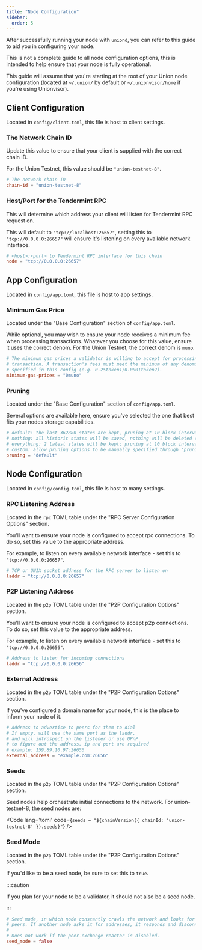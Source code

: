 ```yaml
---
title: "Node Configuration"
sidebar:
  order: 5
---
```



After successfully running your node with `uniond`, you can refer to this guide to aid you in configuring your node.

This is not a complete guide to all node configuration options, this is intended to help ensure that your node is fully operational.

This guide will assume that you're starting at the root of your Union node configuration (located at `~/.union/` by default or `~/.unionvisor/home` if you're using Unionvisor).

## Client Configuration

Located in `config/client.toml`, this file is host to client settings.

### The Network Chain ID

Update this value to ensure that your client is supplied with the correct chain ID.

For the Union Testnet, this value should be `"union-testnet-8"`.

```toml
# The network chain ID
chain-id = "union-testnet-8"
```

### Host/Port for the Tendermint RPC

This will determine which address your client will listen for Tendermint RPC request on.

This will default to `"tcp://localhost:26657"`, setting this to `"tcp://0.0.0.0:26657"` will ensure it's listening on every available network interface.

```toml
# <host>:<port> to Tendermint RPC interface for this chain
node = "tcp://0.0.0.0:26657"
```

## App Configuration

Located in `config/app.toml`, this file is host to app settings.

### Minimum Gas Price

Located under the "Base Configuration" section of `config/app.toml`.

While optional, you may wish to ensure your node receives a minimum fee when processing transactions. Whatever you choose for this value, ensure it uses the correct denom. For the Union Testnet, the correct denom is `muno`.

```toml
# The minimum gas prices a validator is willing to accept for processing a
# transaction. A transaction's fees must meet the minimum of any denomination
# specified in this config (e.g. 0.25token1;0.0001token2).
minimum-gas-prices = "0muno"
```

### Pruning

Located under the "Base Configuration" section of `config/app.toml`.

Several options are available here, ensure you've selected the one that best fits your nodes storage capabilities.

```toml
# default: the last 362880 states are kept, pruning at 10 block intervals
# nothing: all historic states will be saved, nothing will be deleted (i.e. archiving node)
# everything: 2 latest states will be kept; pruning at 10 block intervals.
# custom: allow pruning options to be manually specified through 'pruning-keep-recent', and 'pruning-interval'
pruning = "default"
```

## Node Configuration

Located in `config/config.toml`, this file is host to many settings.

### RPC Listening Address

Located in the `rpc` TOML table under the "RPC Server Configuration Options" section.

You'll want to ensure your node is configured to accept rpc connections. To do so, set this value to the appropriate address.

For example, to listen on every available network interface - set this to `"tcp://0.0.0.0:26657"`.

```toml
# TCP or UNIX socket address for the RPC server to listen on
laddr = "tcp://0.0.0.0:26657"
```

### P2P Listening Address

Located in the `p2p` TOML table under the "P2P Configuration Options" section.

You'll want to ensure your node is configured to accept p2p connections. To do so, set this value to the appropriate address.

For example, to listen on every available network interface - set this to `"tcp://0.0.0.0:26656"`.

```toml
# Address to listen for incoming connections
laddr = "tcp://0.0.0.0:26656"
```

### External Address

Located in the `p2p` TOML table under the "P2P Configuration Options" section.

If you've configured a domain name for your node, this is the place to inform your node of it.

```toml
# Address to advertise to peers for them to dial
# If empty, will use the same port as the laddr,
# and will introspect on the listener or use UPnP
# to figure out the address. ip and port are required
# example: 159.89.10.97:26656
external_address = "example.com:26656"
```

### Seeds

Located in the `p2p` TOML table under the "P2P Configuration Options" section.

Seed nodes help orchestrate initial connections to the network. For union-testnet-8, the seed nodes are:

<Code
  lang='toml'
  code={`seeds = "${chainVersion({ chainId: 'union-testnet-8' }).seeds}"`} 
/>


### Seed Mode

Located in the `p2p` TOML table under the "P2P Configuration Options" section.

If you'd like to be a seed node, be sure to set this to `true`.

:::caution

If you plan for your node to be a validator, it should not also be a seed node.

:::

```toml
# Seed mode, in which node constantly crawls the network and looks for
# peers. If another node asks it for addresses, it responds and disconnects.
#
# Does not work if the peer-exchange reactor is disabled.
seed_mode = false
```
